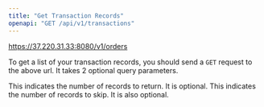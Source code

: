 ```yaml
---
title: "Get Transaction Records"
openapi: "GET /api/v1/transactions"
---
```


<Note>https://37.220.31.33:8080/v1/orders </Note>

To get a list of your transaction records, you should send a `GET` request to the above url. It takes 2 optional query parameters.

<ParamField path="take" type="string">
  This indicates the number of records to return. It is optional.
</ParamField>

<ParamField path="skip" type="string">
  This indicates the number of records to skip. It is also optional.
</ParamField>
